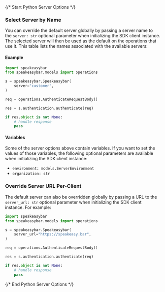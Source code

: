 {/* Start Python Server Options */}
### Select Server by Name

You can override the default server globally by passing a server name to the `server: str` optional parameter when initializing the SDK client instance. The selected server will then be used as the default on the operations that use it. This table lists the names associated with the available servers:



#### Example

```python
import speakeasybar
from speakeasybar.models import operations

s = speakeasybar.Speakeasybar(
    server="customer",
)

req = operations.AuthenticateRequestBody()

res = s.authentication.authenticate(req)

if res.object is not None:
    # handle response
    pass

```

#### Variables

Some of the server options above contain variables. If you want to set the values of those variables, the following optional parameters are available when initializing the SDK client instance:
 * `environment: models.ServerEnvironment`
 * `organization: str`

### Override Server URL Per-Client

The default server can also be overridden globally by passing a URL to the `server_url: str` optional parameter when initializing the SDK client instance. For example:
```python
import speakeasybar
from speakeasybar.models import operations

s = speakeasybar.Speakeasybar(
    server_url="https://speakeasy.bar",
)

req = operations.AuthenticateRequestBody()

res = s.authentication.authenticate(req)

if res.object is not None:
    # handle response
    pass

```
{/* End Python Server Options */}
